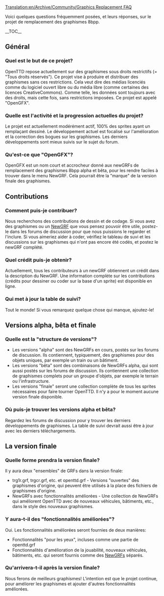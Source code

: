 [[Translation:en/Archive/Community/Graphics Replacement FAQ]]


{{fr/8bpp Graphics Replacement}}
Voici quelques questions fréquemment posées, et leurs réponses, sur le projet de remplacement des graphismes 8bpp.
{{fr/Note|Pour poser une question ou discuter du remplacement des graphismes ou de fonctionnalités avancée,s merci d'utiliser le [http://www.tt-forums.net/viewtopic.php?f&#61;36&t&#61;35310 sujet du forum]. Pour discuter de cette page, merci d'utiliser la [[en/{{PAGENAME}}|page de discussion]].}}

__TOC__

==Général==
===Quel est le but de ce projet?===
OpenTTD repose actuellement sur des graphismes sous droits restrictifs (= "Tous droits réservés"). Ce projet vise à produire et distribuer des graphismes sans ces restrictions. Cela veut dire des médias licenciés comme du logiciel ouvert libre ou du média libre (comme certaines des licences CreativeCommons). Comme telle, les données sont toujours avec des droits, mais cette fois, sans restrictions imposées. Ce projet est appelé "OpenGFX".

===Quelle est l'activité et la progression actuelles du projet?===
Le projet est actuellement modérément actif, 100% des sprites ayant un remplaçant dessiné. Le développement actuel est focalisé sur l'amélioration et la correction des bogues sur les graphismes. Les derniers développements sont mieux suivis sur le sujet du forum.

===Qu'est-ce que "OpenGFX"?===
OpenGFX est un nom court et accrocheur donné aux newGRFs de remplacement des graphismes 8bpp alpha et bêta, pour les rendre faciles à trouver dans le menu NewGRF. Cela pourrait être la "marque" de la version finale des graphismes.

==Contributions==
===Comment puis-je contribuer?===
Nous recherchons des contributions de dessin et de codage. Si vous avez des graphismes ou un [[fr/Manual/NewGRF|NewGRF]] que vous pensez pouvoir être utile, postez-le dans les forums de discussion pour que nous puissions le regarder et l'inclure. Si vous aimeriez aider à coder, vérifiez le tableau de suvi et les discussions sur les graphismes qui n'ont pas encore été codés, et postez le newGRF complété.

===Quel crédit puis-je obtenir?===
Actuellement, tous les contributeurs à un newGRF obtiennent un crédit dans la description du NewGRF. Une information complète sur les contributions (crédits pour dessiner ou coder sur la base d'un sprite) est disponible en ligne.

===Qui met à jour la table de suivi?===
Tout le monde! Si vous remarquez quelque chose qui manque, ajoutez-le!

==Versions alpha, bêta et finale==
===Quelle est la "structure de versions"?===
*Les versions "alpha" sont des NewGRFs en cours, postés sur les forums de discussion. Ils contiennent, typiquement, des graphismes pour des objets uniques, par exemple un train ou un bâtiment.
*Les versions "bêta" sont des combinaisons de NewGRFs alpha, qui sont aussi postés sur les forums de discussion. Ils contiennent une collection de graphismes complets pour un groupe d'objets, par exemple le terrain ou l'infrastructure.
*Les versions "finale" seront une collection complète de tous les sprites nécessaires pour faire tourner OpenTTD. Il n'y a pour le moment aucune version finale disponible.

===Où puis-je trouver les versions alpha et bêta?===
Regardez les forums de discussion pour y trouver les derniers développements de graphismes. La table de suivi devrait aussi être à jour avec les derniers téléchargements.

==La version finale==
===Quelle forme prendra la version finale?===
Il y aura deux "ensembles" de GRFs dans la version finale:
*trg1r.grf, trgcr.grf, etc. et openttd.grf - Versions "ouvertes" des graphismes d'origine, qui peuvent être utilisés à la place des fichiers de graphismes d'origine.
*NewGRFs avec fonctionnalités améliorées - Une collection de NewGRFs qui améliorent OpenTTD avec de nouveaux véhicules, bâtiments, etc., dans le style des nouveaux graphismes.



===Y aura-t-il des "fonctionnalités améliorées"?===
Oui. Les fonctionnalités améliorées seront fournies de deux manières:
*Fonctionnalités "pour les yeux", incluses comme une partie de openttd.grf
*Fonctionnalités d'amélioration de la jouabilité, nouveaux véhicules, bâtiments, etc. qui seront fournis comme des [[fr/Manual/NewGRF|NewGRFs]] séparés.

===Qu'arrivera-t-il après la version finale?===
Nous ferons de meilleurs graphismes! L'intention est que le projet continue, pour améliorer les graphismes et ajouter d'autres fonctionnalités améliorées.